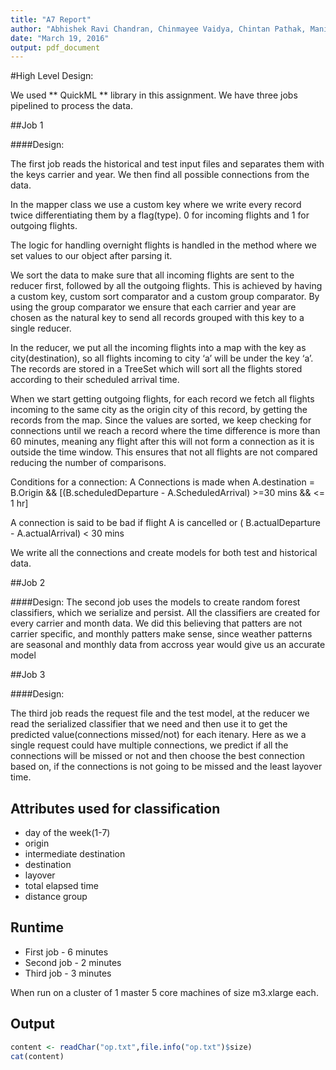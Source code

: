 ```yaml
---
title: "A7 Report"
author: "Abhishek Ravi Chandran, Chinmayee Vaidya, Chintan Pathak, Mania Abdi"
date: "March 19, 2016"
output: pdf_document
---
```


#High Level Design:


We used ** QuickML ** library in this assignment. We have three jobs pipelined to process the data. 

##Job 1

####Design:


The first job reads the historical and test input files and separates them with the keys carrier and year.
We then find all possible connections from the data.

In the mapper class we use a custom key where we write every record twice differentiating them by a flag(type). 0 for incoming flights and 1 for outgoing flights.

The logic for handling overnight flights is handled in the method where we set values to our object after parsing it.

We sort the data to make sure that all incoming flights are sent to the reducer first, followed by all the outgoing flights.
This is achieved by having a custom key, custom sort comparator and a custom group comparator. By using the group comparator we ensure that each carrier and year are chosen as the natural key to send all records grouped with this key to a single reducer.

In the reducer, we put all the incoming flights into a map with the key as city(destination), so all flights incoming to city 'a' will be under the key 'a'. The records are stored in a TreeSet which will sort all the flights stored according to their scheduled arrival time.

When we start getting outgoing flights, for each record we fetch all flights incoming to the same city as the origin city of this record, by getting the records from the map. Since the values are sorted, we keep checking for connections until we reach a record where the time difference is more than 60 minutes, meaning any flight after this will not form a connection as it is outside the time window. This ensures that not all flights are not compared reducing the number of comparisons.

Conditions for a connection:
A Connections is made when 
A.destination = B.Origin && [(B.scheduledDeparture - A.ScheduledArrival) >=30 mins && <= 1 hr]

A connection is said to be bad if
flight A is cancelled or ( B.actualDeparture - A.actualArrival) < 30 mins

We write all the connections and create models for both test and historical data.


##Job 2

####Design:
The second job uses the models to create random forest classifiers, which we serialize and persist. All the classifiers are created for every carrier and month data. We did this believing that patters are not carrier specific, and monthly patters make sense, since weather patterns are seasonal and monthly data from accross year would give us an accurate model

##Job 3

####Design:

The third job reads the request file and the test model, at the reducer we read the serialized classifier that we need and then use it to get the predicted value(connections missed/not) for each itenary. Here as we a single request could have multiple connections, we predict if all the connections will be missed or not and then choose the best connection based on, if the connections is not going to be missed and  the least layover time.

## Attributes used for classification

* day of the week(1-7)
* origin
* intermediate destination
* destination
* layover
* total elapsed time 
* distance group

## Runtime

* First job - 6 minutes 
* Second job - 2 minutes
* Third job - 3 minutes

When run on a cluster of 1 master 5 core machines of size m3.xlarge each.

## Output

```r
content <- readChar("op.txt",file.info("op.txt")$size)
cat(content)
```
